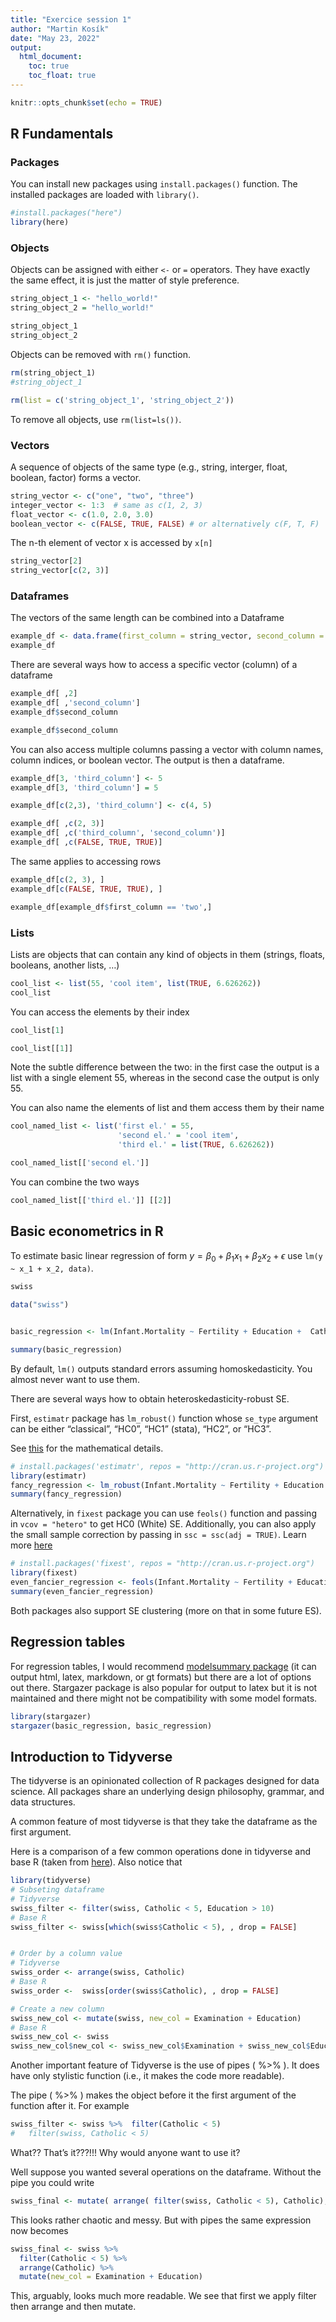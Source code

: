 ---
title: "Exercice session 1"
author: "Martin Kosík"
date: "May 23, 2022"
output: 
  html_document:
    toc: true
    toc_float: true
---

```{r setup, include=FALSE}
knitr::opts_chunk$set(echo = TRUE)
```

## R Fundamentals

### Packages

You can install new packages using `install.packages()` function. The installed packages are loaded with `library()`.

```{r warning=FALSE}
#install.packages("here")
library(here)
```

### Objects

Objects can be assigned with either `<-` or `=` operators. They have exactly the same effect, it is just the matter of style preference.

```{r}
string_object_1 <- "hello_world!"
string_object_2 = "hello_world!"

string_object_1
string_object_2
```

Objects can be removed with `rm()` function.

```{r}
rm(string_object_1)
#string_object_1
```

```{r}
rm(list = c('string_object_1', 'string_object_2'))
```

To remove all objects, use `rm(list=ls())`.

### Vectors

A sequence of objects of the same type (e.g., string, interger, float, boolean, factor) forms a vector.

```{r}
string_vector <- c("one", "two", "three")
integer_vector <- 1:3  # same as c(1, 2, 3)
float_vector <- c(1.0, 2.0, 3.0)
boolean_vector <- c(FALSE, TRUE, FALSE) # or alternatively c(F, T, F)
```

The n-th element of vector x is accessed by `x[n]`

```{r}
string_vector[2]
string_vector[c(2, 3)]

```

### Dataframes

The vectors of the same length can be combined into a Dataframe

```{r}
example_df <- data.frame(first_column = string_vector, second_column = integer_vector, third_column = float_vector)
example_df
```

There are several ways how to access a specific vector (column) of a dataframe

```{r}
example_df[ ,2]
example_df[ ,'second_column']
example_df$second_column

example_df$second_column

```

You can also access multiple columns passing a vector with column names, column indices, or boolean vector. The output is then a dataframe.

```{r}
example_df[3, 'third_column'] <- 5
example_df[3, 'third_column'] = 5

example_df[c(2,3), 'third_column'] <- c(4, 5)

example_df[ ,c(2, 3)]
example_df[ ,c('third_column', 'second_column')]
example_df[ ,c(FALSE, TRUE, TRUE)]

```

The same applies to accessing rows

```{r}
example_df[c(2, 3), ]
example_df[c(FALSE, TRUE, TRUE), ]

```

```{r}
example_df[example_df$first_column == 'two',]
```

### Lists

Lists are objects that can contain any kind of objects in them (strings, floats, booleans, another lists, ...)

```{r}
cool_list <- list(55, 'cool item', list(TRUE, 6.626262))
cool_list
```

You can access the elements by their index

```{r}
cool_list[1]

```

```{r}
cool_list[[1]]

```

Note the subtle difference between the two: in the first case the output is a list with a single element 55, whereas in the second case the output is only 55.

You can also name the elements of list and them access them by their name

```{r}
cool_named_list <- list('first el.' = 55, 
                        'second el.' = 'cool item',
                        'third el.' = list(TRUE, 6.626262))

```

```{r}
cool_named_list[['second el.']]

```

You can combine the two ways

```{r}
cool_named_list[['third el.']] [[2]]
```

## Basic econometrics in R

To estimate basic linear regression of form $y = \beta_0 + \beta_1 x_1 + \beta_2 x_2 + \epsilon$ use `lm(y ~ x_1 + x_2, data)`.

```{r}
swiss
```

```{r}
data("swiss")


basic_regression <- lm(Infant.Mortality ~ Fertility + Education +  Catholic + Agriculture, data = swiss)

summary(basic_regression)
```

By default, `lm()` outputs standard errors assuming homoskedasticity. You almost never want to use them.

There are several ways how to obtain heteroskedasticity-robust SE.

First, `estimatr` package has `lm_robust()` function whose `se_type` argument can be either "classical", "HC0", "HC1" (stata), "HC2", or "HC3".

See [this](https://declaredesign.org/r/estimatr/articles/mathematical-notes.html) for the mathematical details.

```{r}
# install.packages('estimatr', repos = "http://cran.us.r-project.org")
library(estimatr)
fancy_regression <- lm_robust(Infant.Mortality ~ Fertility + Education +  Catholic + Agriculture, data = swiss, se_type = "HC1")
summary(fancy_regression)
```

Alternatively, in `fixest` package you can use `feols()` function and passing in `vcov = "hetero"` to get HC0 (White) SE. Additionally, you can also apply the small sample correction by passing in `ssc = ssc(adj = TRUE)`. Learn more [here](https://lrberge.github.io/fixest/articles/standard_errors.html)

```{r}
# install.packages('fixest', repos = "http://cran.us.r-project.org")
library(fixest)
even_fancier_regression <- feols(Infant.Mortality ~ Fertility + Education +  Catholic + Agriculture, data = swiss, vcov = "hetero", ssc = ssc(adj = TRUE))
summary(even_fancier_regression)

```

Both packages also support SE clustering (more on that in some future ES).

## Regression tables

For regression tables, I would recommend [modelsummary package](https://vincentarelbundock.github.io/modelsummary/articles/modelsummary.html) (it can output html, latex, markdown, or gt formats) but there are a lot of options out there. Stargazer package is also popular for output to latex but it is not maintained and there might not be compatibility with some model formats.

```{r eval=FALSE}
library(stargazer)
stargazer(basic_regression, basic_regression)
```

## Introduction to Tidyverse

The tidyverse is an opinionated collection of R packages designed for data science. All packages share an underlying design philosophy, grammar, and data structures.

A common feature of most tidyverse is that they take the dataframe as the first argument.

Here is a comparison of a few common operations done in tidyverse and base R (taken from [here](https://dplyr.tidyverse.org/articles/base.html)). Also notice that

```{r warning=FALSE, message=FALSE}
library(tidyverse)
# Subseting dataframe
# Tidyverse
swiss_filter <- filter(swiss, Catholic < 5, Education > 10)
# Base R
swiss_filter <-	swiss[which(swiss$Catholic < 5), , drop = FALSE]


# Order by a column value
# Tidyverse
swiss_order <- arrange(swiss, Catholic)
# Base R
swiss_order <-	swiss[order(swiss$Catholic), , drop = FALSE]

# Create a new column
swiss_new_col <- mutate(swiss, new_col = Examination + Education)
# Base R
swiss_new_col <- swiss
swiss_new_col$new_col <- swiss_new_col$Examination + swiss_new_col$Education

```

Another important feature of Tidyverse is the use of pipes ( %\>% ). It does have only stylistic function (i.e., it makes the code more readable).

The pipe ( %\>% ) makes the object before it the first argument of the function after it. For example

```{r}
swiss_filter <- swiss %>%  filter(Catholic < 5)
#   filter(swiss, Catholic < 5)

```

What?? That's it???!!! Why would anyone want to use it?

Well suppose you wanted several operations on the dataframe. Without the pipe you could write

```{r}
swiss_final <- mutate( arrange( filter(swiss, Catholic < 5), Catholic), new_col = Examination + Education)
```

This looks rather chaotic and messy. But with pipes the same expression now becomes

```{r}
swiss_final <- swiss %>% 
  filter(Catholic < 5) %>% 
  arrange(Catholic) %>% 
  mutate(new_col = Examination + Education)
```

This, arguably, looks much more readable. We see that first we apply filter then arrange and then mutate.
